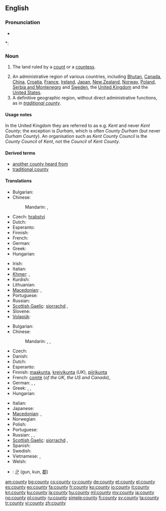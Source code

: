{{wikipedia}}
==English==

===Pronunciation===
* {{audio|en-us-county.ogg|Audio (US)}}

*: {{rhymes|aʊnti}}

===Noun===
{{en-noun|counties}}

# {{historical}} The land ruled by a [[count]] or a [[countess]].
# An administrative region of various countries, including [[Bhutan]], [[Canada]], [[China]], [[Croatia]], [[France]],  [[Ireland]], [[Japan]], [[New Zealand]], [[Norway]], [[Poland]], [[Serbia and Montenegro]] and [[Sweden]], the [[United Kingdom]] and the [[United States]].
# A definitive geographic region, without direct administrative functions, as in ''[[traditional county]]''.

====Usage notes====
In the United Kingdom they are referred to as e.g. ''Kent'' and never ''Kent County''; the exception is ''Durham'', which is often ''County Durham'' (but never ''Durham County''). An organisation such as ''Kent County Council'' is the ''County Council'' of ''Kent'', not the ''Council'' of ''Kent County''.

====Derived terms====
* [[another county heard from]]
* [[traditional county]]

====Translations====
{{trans-top|land ruled by a count or countess}}
* Bulgarian: {{t-|bg|графство|m}}
* Chinese:
*: Mandarin: {{t-|cmn|縣|sc=Hani}}, {{t-|cmn|县|tr=xiàn|sc=Hani}}
* Czech: [[hrabství]] {{n}}
* Dutch: {{t-|nl|graafschap|n}}
* Esperanto: {{t-|eo|graflando|xs=Esperanto}}
* Finnish: {{t-|fi|kreivikunta}}
* French: {{t+|fr|comté|m}}
* German: {{t+|de|Grafschaft|f}}
* Greek: {{t+|el|κομητεία|f|tr=komiteía}}
* Hungarian: {{t+|hu|grófság}}
{{trans-mid}}
* Irish: {{t-|ga|contae|m|xs=Irish}}
* Italian: {{t-|it|contea|f}}
* [[Khmer]]: {{t|km|ស្រុក|sc=Khmr}}, {{t|km|អាណាស្រុក|sc=Khmr}}
* Kurdish: {{ku-Arab|[[ده‌وڵه‌ت]]}}
* Lithuanian: {{t-|lt|grafystė|f|xs=Lithuanian}}
* [[Macedonian]]: {{t|mk|грофовија|f|tr=grofóvija}},  {{t|mk|грофовство|n|tr=grófovstvo}}
* Portuguese: {{t+|pt|condado|m}}
* Russian: {{t+|ru|графство|n|tr=gráfstvo}}
* [[Scottish Gaelic]]: [[siorrachd]] {{f}}, {{t-|gd|siorramachd|f|xs=Scottish Gaelic}}
* Slovene: {{t+|sl|grofija|f}}
* [[Volapük]]: {{t|vo|grafän}}
{{trans-bottom}}

{{trans-top|administrative region of various countries}}
* Bulgarian: {{t|bg|окръг|m}}
* Chinese:
*: Mandarin: {{t-|cmn|郡|tr=jùn|sc=Hani}}, {{t-|cmn|縣|sc=Hani}}, {{t-|cmn|县|tr=xiàn|sc=Hani}}
* Czech: {{t-|cs|okres|n}}
* Danish: {{t+|da|amt|n}}
* Dutch: {{t-|nl|graafschap|n}}
* Esperanto: {{t-|eo|graflando|xs=Esperanto}}
* Finnish: [[maakunta]],  [[kreivikunta]] (''UK''), [[piirikunta]] {{qualifier|US}}
* French: [[comté]] {{m}} (''of the UK, the US and Canada''),  {{t+|fr|département|f}}
* German: {{t+|de|Landkreis|m}}, {{t+|de|Grafschaft|f}}, {{t+|de|Bezirk|n}}
* Greek: {{t+|el|νομός|m|tr=nomós}}, {{t+|el|επαρχία|f|tr=eparchía}}, {{t|el|περιφέρεια|f|sc=Grek}}
* Hungarian: {{t|hu|megye}}
{{trans-mid}}
* Italian: {{t-|it|contea|f}}
* Japanese: {{t+|ja|郡|tr=ぐん, gun}}
* [[Macedonian]]: {{t|mk|грофовија|f|tr=grofóvija}},  {{t-|mk|округ|m|tr=ókrug}}
* Norwegian: {{t|no|fylke}}
* Polish: {{t+|pl|powiat|m}}
* Portuguese: {{t+|pt|condado|m}}
* Russian: {{t+|ru|графство|n|tr=gráfstvo}} {{qualifier|e.g. UK}}, {{t+|ru|округ|m|tr=ókrug}}, {{t|ru|уезд|m|tr=ujézd}}
* [[Scottish Gaelic]]: [[siorrachd]] {{f}}, {{t-|gd|siorramachd|f|xs=Scottish Gaelic}}
* Spanish: {{t-|es|condado|m}}
* Swedish: {{t+|sv|län}}
* Vietnamese: {{t+|vi|quận|xs=Vietnamese}}, {{t|vi|quận hạt|xs=Vietnamese}} {{qualifier|occasionally}}
* Welsh: {{t-|cy|sir|f|xs=Welsh}}
{{trans-bottom}}

{{checktrans-top}}
* {{ttbc|ko}}: [[군]] (gun, kun, [[郡]])
{{trans-bottom}}

[[am:county]]
[[bg:county]]
[[cs:county]]
[[cy:county]]
[[de:county]]
[[et:county]]
[[el:county]]
[[es:county]]
[[eo:county]]
[[fa:county]]
[[fr:county]]
[[ko:county]]
[[io:county]]
[[it:county]]
[[kn:county]]
[[ku:county]]
[[la:county]]
[[hu:county]]
[[ml:county]]
[[my:county]]
[[ja:county]]
[[no:county]]
[[pl:county]]
[[ru:county]]
[[simple:county]]
[[fi:county]]
[[sv:county]]
[[ta:county]]
[[tr:county]]
[[vi:county]]
[[zh:county]]